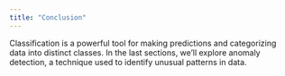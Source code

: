 ```yaml
---
title: "Conclusion"
---
```


Classification is a powerful tool for making predictions and categorizing data into distinct classes. In the last sections, we'll explore anomaly detection, a technique used to identify unusual patterns in data.
